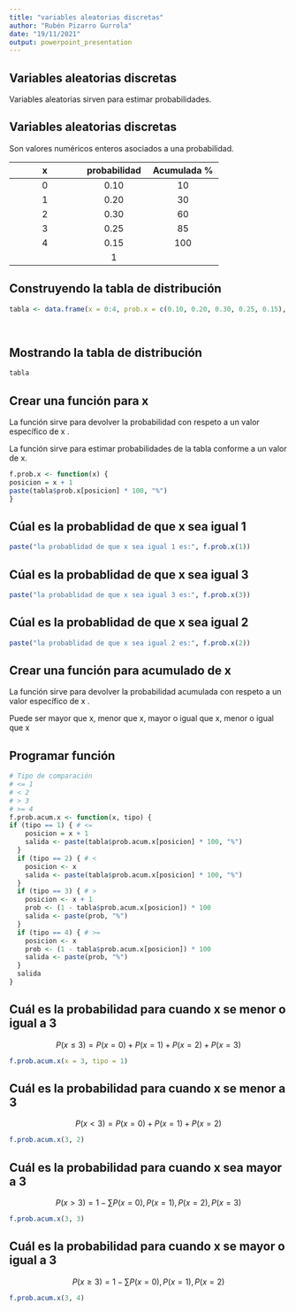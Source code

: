 ---
title: "variables aleatorias discretas"
author: "Rubén Pizarro Gurrola"
date: "19/11/2021"
output: powerpoint_presentation
---

## Variables aleatorias discretas

Variables aleatorias sirven para estimar probabilidades.

## Variables aleatorias discretas

Son valores numéricos enteros asociados a una probabilidad.

+-----------------------+----------------------+-----------------------+
| x                     | probabilidad         | Acumulada %           |
+:=====================:+:====================:+:=====================:+
| 0                     | 0.10                 | 10                    |
+-----------------------+----------------------+-----------------------+
| 1                     | 0.20                 | 30                    |
+-----------------------+----------------------+-----------------------+
| 2                     | 0.30                 | 60                    |
+-----------------------+----------------------+-----------------------+
| 3                     | 0.25                 | 85                    |
+-----------------------+----------------------+-----------------------+
| 4                     | 0.15                 | 100                   |
+-----------------------+----------------------+-----------------------+
|                       | 1                    |                       |
+-----------------------+----------------------+-----------------------+

## Construyendo la tabla de distribución

```{r}
tabla <- data.frame(x = 0:4, prob.x = c(0.10, 0.20, 0.30, 0.25, 0.15), prob.acum.x = cumsum(c(0.10, 0.20, 0.30, 0.25, 0.15)))

              

```

## Mostrando la tabla de distribución

```{r}
tabla

```

## Crear una función para x

La función sirve para devolver la probabilidad con respeto a un valor específico de x .

La función sirve para estimar probabilidades de la tabla conforme a un valor de x.

```{r}
f.prob.x <- function(x) {
posicion = x + 1
paste(tabla$prob.x[posicion] * 100, "%")
}


```

## Cúal es la probablidad de que x sea igual 1

```{r}
paste("la probablidad de que x sea igual 1 es:", f.prob.x(1))
```

## Cúal es la probablidad de que x sea igual 3

```{r}
paste("la probablidad de que x sea igual 3 es:", f.prob.x(3))
```

## Cúal es la probablidad de que x sea igual 2

```{r}
paste("la probablidad de que x sea igual 2 es:", f.prob.x(2))
```

## Crear una función para acumulado de x

La función sirve para devolver la probabilidad acumulada con respeto a un valor específico de x .

Puede ser mayor que x, menor que x, mayor o igual que x, menor o igual que x

## Programar función

```{r}
# Tipo de comparación
# <= 1
# < 2
# > 3
# >= 4
f.prob.acum.x <- function(x, tipo) {
if (tipo == 1) { # <=
    posicion = x + 1
    salida <- paste(tabla$prob.acum.x[posicion] * 100, "%")
  }
  if (tipo == 2) { # <
    posicion <- x
    salida <- paste(tabla$prob.acum.x[posicion] * 100, "%")
  }
  if (tipo == 3) { # >
    posicion <- x + 1
    prob <- (1 - tabla$prob.acum.x[posicion]) * 100
    salida <- paste(prob, "%")
  }
  if (tipo == 4) { # >=
    posicion <- x
    prob <- (1 - tabla$prob.acum.x[posicion]) * 100
    salida <- paste(prob, "%")
  }
  salida
}


```

## Cuál es la probabilidad para cuando x se menor o igual a 3

$$
P(x \le 3) = P(x=0) + P(x=1) + P(x=2) + P(x=3)
$$

```{r}
f.prob.acum.x(x = 3, tipo = 1)
```

## Cuál es la probabilidad para cuando x se menor  a 3

$$
P(x < 3) = P(x=0) + P(x=1) + P(x=2)
$$

```{r}
f.prob.acum.x(3, 2)
```


## Cuál es la probabilidad para cuando x sea mayor a 3

$$
P(x > 3) =  1 - \sum{P(x=0), P(x=1), P(x=2), P(x=3)}
$$

```{r}
f.prob.acum.x(3, 3)
```

## Cuál es la probabilidad para cuando x se mayor o igual a 3

$$
P(x \ge 3) = 1 - \sum {P(x=0) , P(x=1) , P(x=2)}
$$

```{r}
f.prob.acum.x(3, 4)
```

